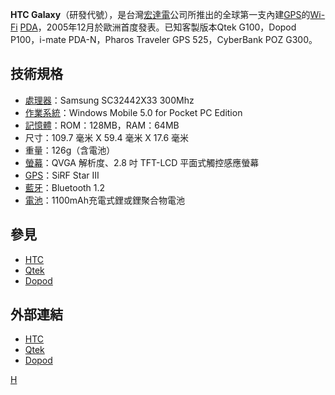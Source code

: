 {{noteTA
|G1=長度單位
}}

'''HTC Galaxy'''（研發代號），是台灣[[宏達電|宏達電]]公司所推出的全球第一支內建[[GPS|GPS]]的[[Wi-Fi|Wi-Fi]] [[PDA|PDA]]，2005年12月於歐洲首度發表。已知客製版本Qtek G100，Dopod P100，i-mate PDA-N，Pharos Traveler GPS 525，CyberBank POZ G300。

== 技術規格 ==
*[[處理器|處理器]]：Samsung SC32442X33 300Mhz
*[[作業系統|作業系統]]：Windows Mobile 5.0 for Pocket PC Edition
*[[記憶體|記憶體]]：ROM：128MB，RAM：64MB
*尺寸：109.7 毫米 X 59.4 毫米 X 17.6 毫米 
*重量：126g（含電池）
*[[螢幕|螢幕]]：QVGA 解析度、2.8 吋 TFT-LCD 平面式觸控感應螢幕 
*[[GPS|GPS]]：SiRF Star III
*[[藍牙|藍牙]]：Bluetooth 1.2
*[[電池|電池]]：1100mAh充電式鋰或鋰聚合物電池

== 參見 ==
*[[HTC|HTC]]
*[[Qtek|Qtek]]
*[[Dopod|Dopod]]

== 外部連結 ==
*[http://www.htc.com/ HTC]{{Wayback|url=http://www.htc.com/ |date=20080706043200 }}
*[https://web.archive.org/web/20080707182953/http://www.myqtek.com/ Qtek]
*[https://web.archive.org/web/20080708173628/http://www.dopod.com/ Dopod]

{{HTC Phones P Series}}

[[Category:个人数码助理|H]]